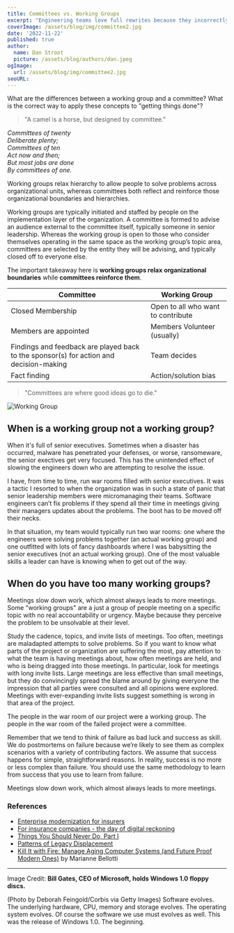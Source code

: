 ```yaml
---
title: Committees vs. Working Groups
excerpt: "Engineering teams love full rewrites because they incorrectly think of old systems as specs. They assume that since the old system works, all functional aspects have been settled. Design risks have been eliminated! They can focus purely on the technical side, add more features to the new system, or make changes to the underlying architecture without worry. However, the belief that new code is better than old is patently absurd. Old code has been used. It has been tested. Lots of bugs have been found, and more importantly fixed. So what path to take?"
coverImage: /assets/blog/img/committee2.jpg
date: '2022-11-22'
published: true
author:
  name: Dan Stroot
  picture: /assets/blog/authors/dan.jpeg
ogImage:
  url: /assets/blog/img/committee2.jpg
seoURL: 
---
```


What are the differences between a working group and a committee? What is the correct way to apply these concepts to "getting things done"?

>"A camel is a horse, but designed by committee."

_Committees of twenty<br/>Deliberate plenty;<br/>Committees of ten<br/>Act now and then;<br/>But most jobs are done<br/>By committees of one._

Working groups relax hierarchy to allow people to solve problems across organizational units, whereas committees both reflect and reinforce those organizational boundaries and hierarchies.

Working groups are typically initiated and staffed by people on the implementation layer of the organization. A committee is formed to advise an audience external to the committee itself, typically someone in senior leadership. Whereas the working group is open to those who consider themselves operating in the same space as the working group’s topic area, committees are selected by the entity they will be advising, and typically closed off to everyone else.

The important takeaway here is **working groups relax organizational boundaries** while **committees reinforce them**. 

| Committee | Working Group |
|-----------|---------------|
| Closed Membership | Open to all who want to contribute |
| Members are appointed | Members Volunteer (usually) |
| Findings and feedback are played back to the sponsor(s) for action and decision-making | Team decides |
| Fact finding | Action/solution bias |


>"Committees are where good ideas go to die."

![Working Group](/assets/blog/img/working_group.jpg)

## When is a working group not a working group?

When it's full of senior executives. Sometimes when a disaster has occurred, malware has penetrated your defenses, or worse, ransomeware, the senior exectives get very focused. This has the unintended effect of slowing the engineers down who are attempting to resolve the issue. 

I have, from time to time, run war rooms filled with senior executives. It was a tactic I resorted to when the organization was in such a state of panic that senior leadership members were micromanaging their teams. Software engineers can’t fix problems if they spend all their time in meetings giving their managers updates about the problems. The boot has to be moved off their necks. 

In that situation, my team would typically run two war rooms: one where the engineers were solving problems together (an actual working group) and one outfitted with lots of fancy dashboards where I was babysitting the senior executives (not an actual working group). One of the most valuable skills a leader can have is knowing when to get out of the way. 

## When do you have too many working groups?

Meetings slow down work, which almost always leads to more meetings. Some "working groups" are a just a group of people meeting on a specific topic with no real accountability or urgency. Maybe because they perceive the problem to be unsolvable at their level. 

Study the cadence, topics, and invite lists of meetings. Too often, meetings are maladapted attempts to solve problems. So if you want to know what parts of the project or organization are suffering the most, pay attention to what the team is having meetings about, how often meetings are held, and who is being dragged into those meetings. In particular, look for meetings with long invite lists. Large meetings are less effective than small meetings, but they do convincingly spread the blame around by giving everyone the impression that all parties were consulted and all opinions were explored. Meetings with ever-expanding invite lists suggest something is wrong in that area of the project.



The people in the war room of our project were a working group. The people in the war room of the failed project were a committee. 

Remember that we tend to think of failure as bad luck and success as skill. We do postmortems on failure because we’re likely to see them as complex scenarios with a variety of contributing factors. We assume that success happens for simple, straightforward reasons. In reality, success is no more or less complex than failure. You should use the same methodology to learn from success that you use to learn from failure. 



Meetings slow down work, which almost always leads to more meetings. 


### References

- [Enterprise modernization for insurers](https://www.thoughtworks.com/en-au/insights/blog/legacy-modernization/enterprise-modernization-insurers)
- [For insurance companies - the day of digital reckoning](https://media.bain.com/Images/BAIN_BRIEF_For_insurance_companies_the_day_of_digital_reckoning.pdf)
- [Things You Should Never Do, Part I](https://www.joelonsoftware.com/2000/04/06/things-you-should-never-do-part-i/)
- [Patterns of Legacy Displacement](https://martinfowler.com/articles/patterns-legacy-displacement/)
- [Kill It with Fire: Manage Aging Computer Systems (and Future Proof Modern Ones)](https://www.amazon.com/Kill-Fire-Manage-Computer-Systems/dp/1718501188) by Marianne Bellotti

---

Image Credit: **Bill Gates, CEO of Microsoft, holds Windows 1.0 floppy discs.**

<span className="text-sm">
(Photo by Deborah Feingold/Corbis via Getty Images) Software evolves. The underlying hardware, CPU, memory and storage evolves. The operating system evolves. Of course the software we use must evolves as well. This was the release of Windows 1.0. The beginning. 
</span>
